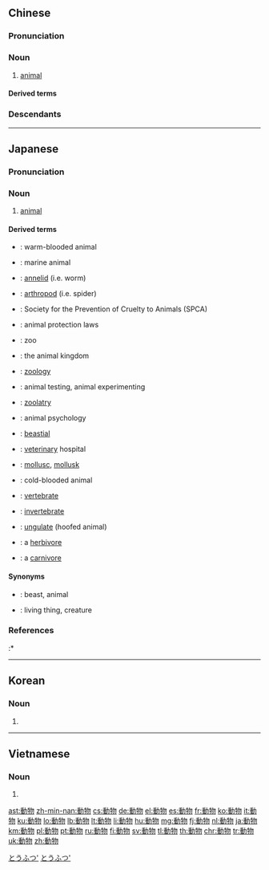 {{also|动物}}
==Chinese==
{{zh-forms|s=动物}}

===Pronunciation===
{{zh-pron
|m=dòngwù,tl=y,er=y
|ma=y
|c=dung6 mat6
|h=pfs=thung-vu̍t
|md=dông-ŭk
|mn=qz:tǒng-bu̍t/tw,xm,zz:tōng-bu̍t
|w=3don veq
|mc=y
|oc=y
|cat=n
}}

===Noun===
{{zh-noun}}

# [[animal]] {{zh-mw|m:隻|群|個}}
#: {{zh-x|動物 本能|'''animal''' instinct}}
#: {{zh-x|你 最 想 成為 哪 種 動物？|What '''animal''' would you most like to be?}}

====Derived terms====
{{zh-der|草食動物|動物界|動物纖維|動物學|動物油|動物園|反芻動物|棘皮動物|脊椎動物|齧齒動物/啮齿动物|嚙齒目動物|腔腸動物|肉食動物|軟體動物|食草動物|食肉動物|無脊椎動物|有袋動物|有蹄動物|雜食動物}}

===Descendants===
{{CJKV||どうぶつ|동물|động vật}}

{{zh-cat|Animals|Beginning}}

----

==Japanese==
{{ja-kanjitab|どう|ぶつ|yomi=o}}

===Pronunciation===
{{ja-pron|yomi=o|どうぶつ|acc=0|acc_ref=DJR,NHK}}

===Noun===
{{ja-noun|どうぶつ}}

# [[animal]]

====Derived terms====
{{der-top}}
* {{ja-r|温血動物|おんけつどうぶつ}}: warm-blooded animal
* {{ja-r|海生動物|かいせいどうぶつ}}: marine animal
* {{ja-r|環形動物|かんけいどうぶつ}}: [[annelid]] (i.e. worm)
* {{ja-r|節足動物|せっそくどうぶつ}}: [[arthropod]] (i.e. spider)
* {{ja-r|動物愛護協会|どうぶつあいごきょうかい}}: Society for the Prevention of Cruelty to Animals (SPCA)
* {{ja-r|動物愛護法|どうぶつあいごほう}}: animal protection laws
* {{ja-r|動物園|どうぶつえん}}: zoo
* {{ja-r|動物界|どうぶつかい}}: the animal kingdom
* {{ja-r|動物学|どうぶつがく}}: [[zoology]]
* {{ja-r|動物実験|どうぶつじっけん}}: animal testing, animal experimenting
* {{ja-r|動物崇拝|どうぶつすうはい}}: [[zoolatry]]
* {{ja-r|動物心理学|どうぶつしんりがく}}: animal psychology
* {{ja-r|動物的|どうぶつてき}}: [[beastial]]
* {{ja-r|動物病院|どうぶつびょういん}}: [[veterinary]] hospital
* {{ja-r|軟体動物|なんたいどうぶつ}}: [[mollusc]], [[mollusk]]
* {{ja-r|変温動物|へんおんどうぶつ}}: cold-blooded animal
* {{ja-r|脊椎動物|せきついどうぶつ}}: [[vertebrate]]
* {{ja-r|無脊椎動物|むせきついどうぶつ}}: [[invertebrate]]
* {{ja-r|有蹄動物|ゆうていどうぶつ}}: [[ungulate]] (hoofed animal)
* {{ja-r|草食動物|そうしょくどうぶつ}}: a [[herbivore]]
* {{ja-r|肉食動物|にくしょくどうぶつ}}: a [[carnivore]]
{{der-bottom}}

====Synonyms====
* {{ja-r|獣|けもの}}:  beast, animal
* {{ja-r|生き物|いきもの}}:  living thing, creature

===References===
<references/>
:* {{R:Shogakukan}}

[[Category:Japanese basic words|とうふつ']]
[[Category:ja:Animals|とうふつ']]

----

==Korean==
{{ko-hanjatab}}

===Noun===
{{ko-noun|hj|hangeul=동물}}

# {{hanja form of|동물|[[animal]]}}

----

==Vietnamese==
{{vi-hantutab}}

===Noun===
{{vi-hantu}}

# {{han tu form of|động vật|[[animal]]}}

[[ast:動物]]
[[zh-min-nan:動物]]
[[cs:動物]]
[[de:動物]]
[[el:動物]]
[[es:動物]]
[[fr:動物]]
[[ko:動物]]
[[it:動物]]
[[ku:動物]]
[[lo:動物]]
[[lb:動物]]
[[lt:動物]]
[[li:動物]]
[[hu:動物]]
[[mg:動物]]
[[fj:動物]]
[[nl:動物]]
[[ja:動物]]
[[km:動物]]
[[pl:動物]]
[[pt:動物]]
[[ru:動物]]
[[fi:動物]]
[[sv:動物]]
[[tl:動物]]
[[th:動物]]
[[chr:動物]]
[[tr:動物]]
[[uk:動物]]
[[zh:動物]]